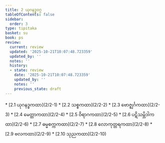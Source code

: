 ```yaml
---
title: 2 ယုဂနဒ္ဓဝဂ္ဂ
tableOfContents: false
sidebar:
  order: 3
type: tipitaka
basket: su
book: ps
review:
  current: review
  updated: '2025-10-21T10:07:48.723359'
  updated_by: ''
  notes: ''
  history:
  - state: review
    date: '2025-10-21T10:07:48.723359'
    updated_by: ''
    notes: ''
    previous_state: draft
---
```



<DynamicBreadcrumb />


<ReviewStatus review={frontmatter.review} showDetails={true} />

<HypothesisAnnotation frontmatter={frontmatter} />



<TableOfContents book="ps" section="2">
* [2.1 ယုဂနဒ္ဓကထာ](2/2-1)
* [2.2 သစ္စကထာ](2/2-2)
* [2.3 ဗောဇ္ဈင်္ဂကထာ](2/2-3)
* [2.4 မေတ္တာကထာ](2/2-4)
* [2.5 ဝိရာဂကထာ](2/2-5)
* [2.6 ပဋိသမ္ဘိဒါကထာ](2/2-6)
* [2.7 ဓမ္မစက္ကကထာ](2/2-7)
* [2.8 လောကုတ္တရကထာ](2/2-8)
* [2.9 ဗလကထာ](2/2-9)
* [2.10 သုညကထာ](2/2-10)
</TableOfContents>